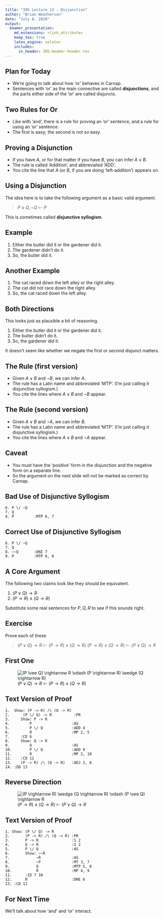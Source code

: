 ```yaml
---
title: "305 Lecture 13 - Disjunction"
author: "Brian Weatherson"
date: "July 8, 2020"
output: 
  beamer_presentation:
    md_extensions: +link_attributes
    keep_tex: true
    latex_engine: xelatex
    includes:
      in_header: 305-beamer-header.tex
---
```


## Plan for Today

- We're going to talk about how 'or' behaves in Carnap.
- Sentences with 'or' as the main connective are called **disjunctions**, and the parts either side of the 'or' are called disjuncts.

## Two Rules for Or

- Like with 'and', there is a rule for proving an 'or' sentence, and a rule for using an 'or' sentence.
- The first is easy; the second is not so easy.

## Proving a Disjunction

- If you have $A$, or for that matter if you have $B$, you can infer $A \vee B$.
- The rule is called 'Addition', and abbreviated 'ADD'.
- You cite the line that $A$ (or $B$, if you are doing 'left-addition') appears on.

## Using a Disjunction

The idea here is to take the following argument as a basic valid argument.

> $P \vee Q, \neg Q \vdash P$

This is sometimes called **disjunctive syllogism**.

## Example

1. Either the butler did it or the gardener did it.
2. The gardener didn't do it.
3. So, the butler did it.

## Another Example

1. The cat raced down the left alley or the right alley.
2. The cat did not race down the right alley.
3. So, the cat raced down the left alley.

## Both Directions

This looks just as plausible a bit of reasoning.

1. Either the butler did it or the gardener did it.
2. The butler didn't do it.
3. So, the gardener did it.

It doesn't seem like whether we negate the first or second disjunct matters.

## The Rule (first version)

- Given $A \vee B$ and $\neg B$, we can infer $A$.
- The rule has a Latin name and abbreviated 'MTP'. (I'm just calling it disjunctive syllogism.)
- You cite the lines where $A \vee B$ and $\neg B$ appear.

## The Rule (second version)

- Given $A \vee B$ and $\neg A$, we can infer $B$.
- The rule has a Latin name and abbreviated 'MTP'. (I'm just calling it disjunctive syllogism.)
- You cite the lines where $A \vee B$ and $\neg A$ appear.

## Caveat

- You must have the 'positive' form in the disjunction and the negative form on a separate line.
- So the argument on the next slide will not be marked as correct by Carnap.

## Bad Use of Disjunctive Syllogism

```
6. P \/ ~Q
7. Q
8. P         :MTP 6, 7
```

## Correct Use of Disjunctive Syllogism

```
6. P \/ ~Q
7. Q
8. ~~Q       :DNI 7
9. P         :MTP 6, 8
```

## A Core Argument

The following two claims look like they should be equivalent.

1. $(P \vee Q) \rightarrow R$
2. $(P \rightarrow R) \wedge (Q \rightarrow R)$

Substitute some real sentences for $P, Q, R$ to see if this sounds right.

## Exercise

Prove each of these

> $(P \vee Q) \rightarrow R \vdash (P \rightarrow R) \wedge (Q \rightarrow R)$
> $(P \rightarrow R) \wedge (Q \rightarrow R) \vdash (P \vee Q) \rightarrow R$

## First One

![$(P \vee Q) \rightarrow R \vdash (P \rightarrow R) \wedge (Q \rightarrow R)$](../images/class05/Class-05-1.png)

## Text Version of Proof

```
1.  Show: (P -> R) /\ (Q -> R)
2.      (P \/ Q) -> R          :PR
3.     Show: P -> R
4.         P                  :AS
5.         P \/ Q             :ADD 4
6.         R                  :MP 2, 5
7.     :CD 6
8.     Show: Q -> R
9.         Q                  :AS
10.        P \/ Q             :ADD 9
11.        R                  :MP 2, 10
12.    :CD 11
13.    (P -> R) /\ (Q -> R)   :ADJ 3, 8
14. :DD 13
```

## Reverse Direction

![$(P \rightarrow R) \wedge (Q \rightarrow R) \vdash (P \vee Q) \rightarrow R$](../images/class05/Class-05-2.png)

## Text Version of Proof

```
1. Show: (P \/ Q) -> R
2.       (P -> R) /\ (Q -> R) :PR
3.       P -> R               :S 2
4.       Q -> R               :S 2
5.       P \/ Q               :AS
6.       Show: ~~R
7.            ~R              :AS
8.            ~P              :MT 3, 7
9.            Q               :MTP 5, 8
10.           R               :MP 4, 9
11.      :ID 7 10
12.      R                    :DNE 6
13. :CD 12
```


## For Next Time

We'll talk about how 'and' and 'or' interact.

